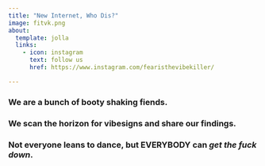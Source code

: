 ```yaml
---
title: "New Internet, Who Dis?"
image: fitvk.png 
about:
  template: jolla
  links:
    - icon: instagram
      text: follow us
      href: https://www.instagram.com/fearisthevibekiller/

---
```


### We are a bunch of booty shaking fiends.

### We scan the horizon for vibesigns and share our findings.

### Not everyone leans to dance, but EVERYBODY can _get the fuck down_.
